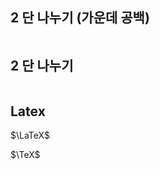 
## 2 단 나누기 (가운데 공백)

:::::{.columns}
:::{.column width=65%}

:::

:::{.column width=5%}

:::

:::{.column width=30%}

:::
:::::

## 2 단 나누기

:::::{.columns}
:::{.column}

:::


:::{.column}

:::
:::::

## Latex

$\LaTeX$

$\TeX$

[\LaTeX](http://example.org)
